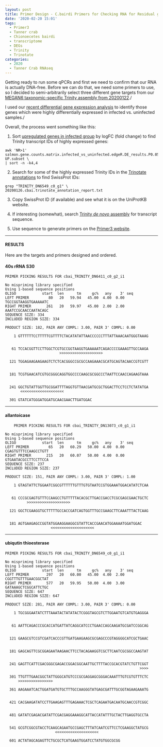 ```yaml
---
layout: post
title: Primer Design - C.bairdi Primers for Checking RNA for Residual gDNA
date: '2020-02-20 15:01'
tags:
  - Primer3
  - Tanner crab
  - Chionoecetes bairdi
  - transcriptome
  - DEGs
  - Trinity
  - Trinotate
categories:
  - 2020
  - Tanner Crab RNAseq
---
```

Getting ready to run some qPCRs and first we need to confirm that our RNA is actually DNA-free. Before we can do that, we need some primers to use, so I decided to semi-arbitrarily select three different gene targets from our [MEGAN6 taxonomic-specific Trinity assembly from 20200122](https://robertslab.github.io/sams-notebook/posts/2020/2020-01-22-Transcriptome-Assembly-C.bairdi-with-MEGAN6-Taxonomy-specific-Reads-with-Trinity-on-Mox/)./

I used our [recent differential gene expression analysis](https://robertslab.github.io/sams-notebook/posts/2020/2020-02-07-Gene-Expression-C.bairdi-MEGAN6-with-Trinity-and-EdgeR/) to identify those genes which were highly differentially expressed in infected vs. uninfected samples./

Overall, the process went something like this:

1. Sort [upregulated genes in infected group](https://gannet.fish.washington.edu/Atumefaciens/20200207_cbai_DEG/infected-vs-uninfected/edgeR.2317.dir/salmon.gene.counts.matrix.infected_vs_uninfected.edgeR.DE_results.P0.05_C1.infected-UP.subset) by logFC (fold change) to find Trinity transcript IDs of highly expressed genes:

```
awk 'NR>1' salmon.gene.counts.matrix.infected_vs_uninfected.edgeR.DE_results.P0.05_C1.infected-UP.subset \
| sort -n -k4,4
```

2. Search for some of the highly expressed Trinity IDs in the [Trinotate annotations](https://gannet.fish.washington.edu/Atumefaciens/20200126_cbai_trinotate_megan/20200126.cbai.trinotate_annotation_report.txt) to find SwissProt IDs:

```
grep "TRINITY_DN6549_c0_g1" \
20200126.cbai.trinotate_annotation_report.txt
```

3. Copy SwissProt ID (if available) and see what it is on the UniProtKB website.

4. If interesting (somewhat), search [Trinity _de novo_ assembly](https://gannet.fish.washington.edu/Atumefaciens/20200122_cbai_trinity_megan_RNAseq/trinity_out_dir/20200122.C_bairdi.megan.Trinity.fasta) for transcript sequence.

5. Use sequence to generate primers on the [Primer3 website](http://bioinfo.ut.ee/primer3-0.4.0/).

---

#### RESULTS


Here are the targets and primers designed and ordered.


#### 40s rRNA S30

```
PRIMER PICKING RESULTS FOR cbai_TRINITY_DN6411_c0_g2_i1

No mispriming library specified
Using 1-based sequence positions
OLIGO            start  len      tm     gc%   any    3' seq
LEFT PRIMER         80   20   59.94   45.00  4.00  0.00 TGCCGGTAAGGTGAAAAATC
RIGHT PRIMER       261   20   59.97   45.00  2.00  2.00 AAATCCGCAACCAATACAGC
SEQUENCE SIZE: 334
INCLUDED REGION SIZE: 334

PRODUCT SIZE: 182, PAIR ANY COMPL: 3.00, PAIR 3' COMPL: 0.00

    1 GTTTTTTCCTTTTTCGTTTTCTACATATATTAACCCCCCTTTATTAAACAATGGGTAAAG


   61 TCCACGGTTCCTTGGCTCGTGCCGGTAAGGTGAAAAATCAGACCCCGAAAGTTGCCAAGA
                         >>>>>>>>>>>>>>>>>>>>                     

  121 TGGAGAAGAAGAAGTCTCTCACGGGCCGCGCCAAGAAACGCATGCAGTACAACCGTCGTT


  181 TCGTGAACATCGTGCGGGCAGGTGGCCCCAAGCGCGGCCCTAATTCCAACCAGAAGTAAA


  241 GGCTGTATTGGTTGCGGATTTTAGGTGTTAACGATGCGCTGGACTTCCTCCTCTATATGA
       <<<<<<<<<<<<<<<<<<<<                                       

  301 GTATCATGGGATGGATGCAACGAACTTGATGGAC
```

---


#### allantoicase

```
	PRIMER PICKING RESULTS FOR cbai_TRINITY_DN13073_c0_g1_i1

No mispriming library specified
Using 1-based sequence positions
OLIGO            start  len      tm     gc%   any    3' seq
LEFT PRIMER         65   20   60.29   50.00  4.00  0.00 CGAGTGTTTCCAAGCCTGTT
RIGHT PRIMER       215   20   60.07   50.00  4.00  0.00 GTGAATACGCCTTCCTTCCA
SEQUENCE SIZE: 237
INCLUDED REGION SIZE: 237

PRODUCT SIZE: 151, PAIR ANY COMPL: 3.00, PAIR 3' COMPL: 1.00

    1 GTAGTATTCTGGAATCGGCGTTTTTTGTTTGTGTAATCCGTGGAAATGGACATATCTCAA


   61 CCCGCGAGTGTTTCCAAGCCTGTTTTTACACGCTTGACCGACCTCGCGAGCGAACTGCTC
          >>>>>>>>>>>>>>>>>>>>                                    

  121 GGCTCGAAGGTGCTTTTTGCCACCGATCAGTGGTTTGCCGAAGCTTCAAATTTACTCAAG


  181 AGTGAAGAGCCGGTATGGAAGGAAGGCGTATTCACCGAACATGGAAAATGGATGGAC
                     <<<<<<<<<<<<<<<<<<<<                      
```

---

#### ubiqutin thioesterase

```
PRIMER PICKING RESULTS FOR cbai_TRINITY_DN6549_c0_g1_i1

No mispriming library specified
Using 1-based sequence positions
OLIGO            start  len      tm     gc%   any    3' seq
LEFT PRIMER        297   20   60.00   45.00  4.00  2.00 CGGTTTGTTTGAACGGCTAT
RIGHT PRIMER       577   20   59.95   50.00  4.00  3.00 GATAAAGCTCGGCATTCTGC
SEQUENCE SIZE: 647
INCLUDED REGION SIZE: 647

PRODUCT SIZE: 281, PAIR ANY COMPL: 3.00, PAIR 3' COMPL: 0.00

    1 TGCGGGAATATCTTTAAATACTATATACTCGGGTAGCGTCTTGGAATGTCATGTGAGGGA


   61 AATTCAGACCCGCACCATGATTATCAGGCATCCCTGAACCAGCAAGATGCGATCCGGCAG


  121 GAAGCGTCCGTCGATCACCCGTTGATGAAGAAGCGCGAGCCCGTAGGGGCATCGCTGAAC


  181 GAGCAGTTCGCGGAGAATAAGAACTTCCTACAGAAGGTCGCTTCAATCGCGGCCAAGTAT


  241 GAGTTCATTCGACGGGCGAGACCGGACGGCAATTGCTTTTACCGCACGTATCTGTTCGGT
                                                              >>>>

  301 TTGTTTGAACGGCTATTGGGCATGTCCCGCGAGGAGCGGGACAAATTTGTCGTGTTTCTC
      >>>>>>>>>>>>>>>>                                            

  361 AAGAAATCACTGGATGATGTGCTTTGCCAAGGGTATGAGCGATTTGCGGTAGAAGAAATG


  421 CACGAAGATATCCTTGAAGAGTTTGAGAAACTCGCTCAGAATGACAATGCAACCGTCGGC


  481 GATATCGAGACGATATTCGACGAGGAAAGGCATTACCATATTTGCTACTTGAGGTGCCTA


  541 GCGTCGGCGTACCTCAAGCAGAATGCCGAGCTTTATCAATCGTTCCTCGAAGGCTATGCG
                       <<<<<<<<<<<<<<<<<<<<                       

  601 ACTATAGCAGAGTTCTGCGCTCATGAAGTGGATCCTATGTGGCGCGG
```
